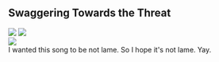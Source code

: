 <div className="m-5 p-5 bg-blue-200 rounded-md shadow-sm">

<h2 className="text-2xl font-bold mb-4 text-white">
  Swaggering Towards the Threat
</h2>

<div class="grid grid-rows-1 grid-flow-col gap-4">
  <div class="row-span-3 gap-2">
    <img src="https://mj-gallery.com/52f4ff44-141b-46e7-be29-42d075d581da/grid_0.png" />
    <img
      className="mt-4"
      src="https://mj-gallery.com/c870880d-4c23-4c87-a0d0-7906ae4cda82/grid_0.png"
    />
  </div>
  <div class="col-span-2 ...">
    <img src="https://mj-gallery.com/0d478f75-8e24-45de-a26f-16603827b08d/grid_0.png" />
  </div>
  <div>I wanted this song to be not lame. So I hope it's not lame. Yay.</div>
</div>

</div>

